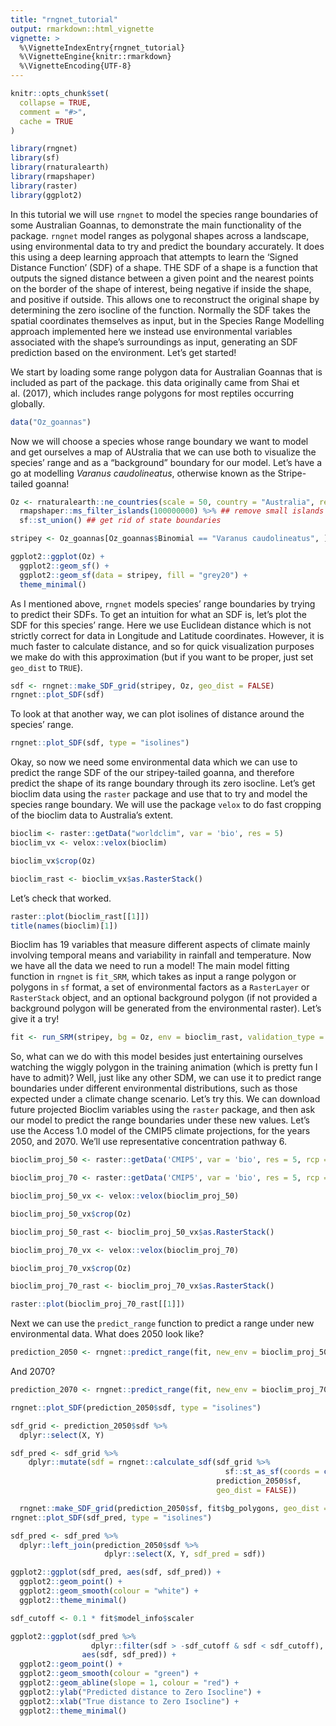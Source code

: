 ```yaml
---
title: "rngnet_tutorial"
output: rmarkdown::html_vignette
vignette: >
  %\VignetteIndexEntry{rngnet_tutorial}
  %\VignetteEngine{knitr::rmarkdown}
  %\VignetteEncoding{UTF-8}
---
```


```r
knitr::opts_chunk$set(
  collapse = TRUE,
  comment = "#>",
  cache = TRUE
)
```

```r
library(rngnet)
library(sf)
library(rnaturalearth)
library(rmapshaper)
library(raster)
library(ggplot2)
```

In this tutorial we will use `rngnet` to model the species range boundaries of some Australian Goannas, to demonstrate the main functionality of the package. `rngnet` model ranges as polygonal shapes across a landscape, using environmental data to try and predict the boundary accurately. It does this using a deep learning approach that attempts to learn the 'Signed Distance Function' (SDF) of a shape. THE SDF of a shape is a function that outputs the signed distance between a given point and the nearest points on the border of the shape of interest, being negative if inside the shape, and positive if outside. This allows one to reconstruct the original shape by determining the zero isocline of the function. Normally the SDF takes the spatial coordinates themselves as input, but in the Species Range Modelling approach implemented here we instead use environmental variables associated with the shape's surroundings as input, generating an SDF prediction based on the environment. Let's get started!

We start by loading some range polygon data for Australian Goannas that is included as part of the package. this data originally came from Shai et al. (2017), which includes range polygons for most reptiles occurring globally. 

```r
data("Oz_goannas")
```

Now we will choose a species whose range boundary we want to model and get ourselves a map of AUstralia that we can use both to visualize the species' range and as a "background" boundary for our model. Let's have a go at modelling *Varanus caudolineatus*, otherwise known as the Stripe-tailed goanna!

```r
Oz <- rnaturalearth::ne_countries(scale = 50, country = "Australia", returnclass = "sf") %>%
  rmapshaper::ms_filter_islands(100000000) %>% ## remove small islands
  sf::st_union() ## get rid of state boundaries

stripey <- Oz_goannas[Oz_goannas$Binomial == "Varanus caudolineatus", ]

ggplot2::ggplot(Oz) +
  ggplot2::geom_sf() +
  ggplot2::geom_sf(data = stripey, fill = "grey20") +
  theme_minimal()

```

As I mentioned above, `rngnet` models species' range boundaries by trying to predict their SDFs. To get an intuition for what an SDF is, let's plot the SDF for this species' range. Here we use Euclidean distance which is not strictly correct for data in Longitude and Latitude coordinates. However, it is much faster to calculate distance, and so for quick visualization purposes we make do with this approximation (but if you want to be proper, just set `geo_dist` to `TRUE`).

```r
sdf <- rngnet::make_SDF_grid(stripey, Oz, geo_dist = FALSE)
rngnet::plot_SDF(sdf)
```

To look at that another way, we can plot isolines of distance around the species' range.

```r
rngnet::plot_SDF(sdf, type = "isolines")
```
Okay, so now we need some environmental data which we can use to predict the range SDF of the our stripey-tailed goanna, and therefore predict the shape of its range boundary through its zero isocline. Let's get bioclim data using the `raster` package and use that to try and model the species range boundary. We will use the package `velox` to do fast cropping of the bioclim data to Australia's extent.

```r
bioclim <- raster::getData("worldclim", var = 'bio', res = 5)
bioclim_vx <- velox::velox(bioclim)

bioclim_vx$crop(Oz)

bioclim_rast <- bioclim_vx$as.RasterStack()
```

Let's check that worked.

```r
raster::plot(bioclim_rast[[1]])
title(names(bioclim)[1])
```

Bioclim has 19 variables that measure different aspects of climate mainly involving temporal means and variability in rainfall and temperature. Now we have all the data we need to run a model! The main model fitting function in `rngnet` is `fit_SRM`, which takes as input a range polygon or polygons in `sf` format, a set of environmental factors as a `RasterLayer` or `RasterStack` object, and an optional background polygon (if not provided a background polygon will be generated from the environmental raster). Let's give it a try! 

```r
fit <- run_SRM(stripey, bg = Oz, env = bioclim_rast, validation_type = "folds", validation_folds = 5L, early_stop_patience = 12)
```

So, what can we do with this model besides just entertaining ourselves watching the wiggly polygon in the training animation (which is pretty fun I have to admit)? Well, just like any other SDM, we can use it to predict range boundaries under different environmental distributions, such as those expected under a climate change scenario. Let's try this. We can download future projected Bioclim variables using the `raster` package, and then ask our model to predict the range boundaries under these new values. Let's use the Access 1.0 model of the CMIP5 climate projections, for the years 2050, and 2070. We'll use representative concentration pathway 6.

```r
bioclim_proj_50 <- raster::getData('CMIP5', var = 'bio', res = 5, rcp = 85, model = 'AC', year = 50)

bioclim_proj_70 <- raster::getData('CMIP5', var = 'bio', res = 5, rcp = 85, model = 'AC', year = 70)

bioclim_proj_50_vx <- velox::velox(bioclim_proj_50)

bioclim_proj_50_vx$crop(Oz)

bioclim_proj_50_rast <- bioclim_proj_50_vx$as.RasterStack()

bioclim_proj_70_vx <- velox::velox(bioclim_proj_70)

bioclim_proj_70_vx$crop(Oz)

bioclim_proj_70_rast <- bioclim_proj_70_vx$as.RasterStack()

raster::plot(bioclim_proj_70_rast[[1]])
```
Next we can use the `predict_range` function to predict a range under new environmental data. What does 2050 look like?

```r
prediction_2050 <- rngnet::predict_range(fit, new_env = bioclim_proj_50_rast)
```

And 2070?

```r
prediction_2070 <- rngnet::predict_range(fit, new_env = bioclim_proj_70_rast)
```

```r
rngnet::plot_SDF(prediction_2050$sdf, type = "isolines")
```

```r
sdf_grid <- prediction_2050$sdf %>%
  dplyr::select(X, Y)

sdf_pred <- sdf_grid %>%
    dplyr::mutate(sdf = rngnet::calculate_sdf(sdf_grid %>%
                                                sf::st_as_sf(coords = c("X","Y")),
                                              prediction_2050$sf, 
                                              geo_dist = FALSE))

  rngnet::make_SDF_grid(prediction_2050$sf, fit$bg_polygons, geo_dist = FALSE)
rngnet::plot_SDF(sdf_pred, type = "isolines")

sdf_pred <- sdf_pred %>%
  dplyr::left_join(prediction_2050$sdf %>%
                     dplyr::select(X, Y, sdf_pred = sdf))

ggplot2::ggplot(sdf_pred, aes(sdf, sdf_pred)) +
  ggplot2::geom_point() +
  ggplot2::geom_smooth(colour = "white") +
  ggplot2::theme_minimal()

sdf_cutoff <- 0.1 * fit$model_info$scaler

ggplot2::ggplot(sdf_pred %>%
                  dplyr::filter(sdf > -sdf_cutoff & sdf < sdf_cutoff), 
                aes(sdf, sdf_pred)) +
  ggplot2::geom_point() +
  ggplot2::geom_smooth(colour = "green") +
  ggplot2::geom_abline(slope = 1, colour = "red") +
  ggplot2::ylab("Predicted distance to Zero Isocline") +
  ggplot2::xlab("True distance to Zero Isocline") +
  ggplot2::theme_minimal()

```

